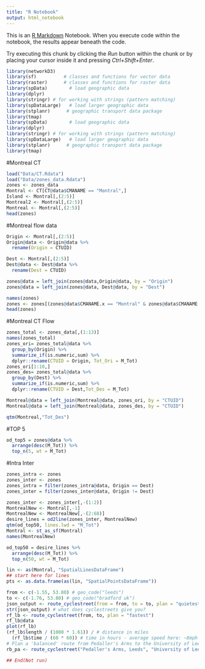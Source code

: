 ```yaml
---
title: "R Notebook"
output: html_notebook
---
```


This is an [R Markdown](http://rmarkdown.rstudio.com) Notebook. When you execute code within the notebook, the results appear beneath the code. 

Try executing this chunk by clicking the *Run* button within the chunk or by placing your cursor inside it and pressing *Ctrl+Shift+Enter*. 

```r
library(networkD3)
library(sf)          # classes and functions for vector data
library(raster)      # classes and functions for raster data
library(spData)        # load geographic data
library(dplyr)
library(stringr) # for working with strings (pattern matching)
library(spDataLarge)   # load larger geographic data
library(stplanr)      # geographic transport data package
library(tmap) 
library(spData)        # load geographic data
library(dplyr)
library(stringr) # for working with strings (pattern matching)
library(spDataLarge)   # load larger geographic data
library(stplanr)      # geographic transport data package
library(tmap)     
```

#Montreal CT
```r
load("Data/CT.Rdata")
load("Data/zones_data.Rdata")
zones <- zones_data
Montral <- CT[CT@data$CMANAME == "Montral",]
Island <- Montral[,(2:5)] 
Montreal2 <- Montral[,(2:5)] 
Montreal <- Montral[,(2:5)] 
head(zones)
```
#Montreal flow data
```r
Origin <- Montral[,(2:5)]
Origin@data <- Origin@data %>%
  rename(Origin = CTUID)

Dest <- Montral[,(2:5)]
Dest@data <- Dest@data %>%
  rename(Dest = CTUID)

zones@data = left_join(zones@data,Origin@data, by = "Origin")
zones@data = left_join(zones@data, Dest@data, by = "Dest")

names(zones)
zones <- zones[(zones@data$CMANAME.x == "Montral" & zones@data$CMANAME.y == "Montral"),]
head(zones)
```

#Montreal CT Flow
```r
zones_total <- zones_data[,(1:13)]
names(zones_total)
zones_ori= zones_total@data %>%
  group_by(Origin) %>%
  summarize_if(is.numeric,sum) %>%
  dplyr::rename(CTUID = Origin, Tot_Ori = M_Tot)
zones_ori[1:10,]
zones_des= zones_total@data %>%
  group_by(Dest) %>%
  summarize_if(is.numeric,sum) %>%
  dplyr::rename(CTUID = Dest,Tot_Des = M_Tot)

Montreal@data = left_join(Montreal@data, zones_ori, by = "CTUID")
Montreal@data = left_join(Montreal@data, zones_des, by = "CTUID")

qtm(Montreal,"Tot_Des")
```
#TOP 5
```r
od_top5 = zones@data %>% 
  arrange(desc(M_Tot)) %>% 
  top_n(5, wt = M_Tot)
```

#Intra Inter
```r
zones_intra <- zones
zones_inter <- zones
zones_intra = filter(zones_intra@data, Origin == Dest)
zones_inter = filter(zones_inter@data, Origin != Dest)

zones_inter <- zones_inter[,-(1:2)]
MontrealNew <- Montral[,-1]
MontrealNew <- MontrealNew[,-(2:68)]
desire_lines = od2line(zones_inter, MontrealNew)
qtm(od_top50, lines.lwd = "M_Tot")
Montral <- st_as_sf(Montral)
names(MontrealNew)

od_top50 = desire_lines %>% 
  arrange(desc(M_Tot)) %>% 
  top_n(50, wt = M_Tot)
```


```r
lin <- as(Montral, "SpatialLinesDataFrame")  
## start here for lines
pts <- as.data.frame(as(lin, "SpatialPointsDataFrame"))
```

```r
from <- c(-1.55, 53.80) # geo_code("leeds")
to <- c(-1.76, 53.80) # geo_code("bradford uk")
json_output <- route_cyclestreet(from = from, to = to, plan = "quietest", save_raw = TRUE)
str(json_output) # what does cyclestreets give you?
rf_lb <- route_cyclestreet(from, to, plan = "fastest")
rf_lb@data
plot(rf_lb)
(rf_lb$length / (1000 * 1.61)) / # distance in miles
  (rf_lb$time / (60 * 60)) # time in hours - average speed here: ~8mph
# Plan a 'balanced' route from Pedaller's Arms to the University of Leeds
rb_pa <- route_cyclestreet("Pedaller's Arms, Leeds", "University of Leeds, UK", "balanced")

## End(Not run)
```

